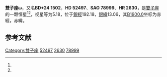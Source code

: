 {{Starbox begin
| name = 雙子座ω
}}
{{Starbox observe
| epoch = [[J2000.0|J2000.0]]
| constell = [[雙子座|雙子座]]<ref name=SIMBAD>{{cite web
 | url=http://simbad.u-strasbg.fr/simbad/sim-id?Ident=HR+2630
 | title=Pulsating variable Star
 | publisher=Centre de Données astronomiques de Strasbourg
 | work=SIMBAD
 | accessdate=2012-07-13
 | archive-date=2019-09-26
 | archive-url=https://web.archive.org/web/20190926002210/http://simbad.u-strasbg.fr/simbad/sim-id?Ident=HR+2630
 }}</ref><ref name=DATA>{{cite web
 | url=http://vizier.u-strasbg.fr/viz-bin/VizieR-5?-out.add=.&-source=5050&-corr=PK=HR&-out.max=9999&HR=2630
 | title=VizieR Detailed Page
 | accessdate=2012-07-13
 | archive-date=2016-03-05
 | archive-url=https://web.archive.org/web/20160305011155/http://vizier.u-strasbg.fr/viz-bin/VizieR-5?-out.add=.&-source=5050&-corr=PK=HR&-out.max=9999&HR=2630
 | dead-url=no
 }}</ref>
| 星官 = [[天樽_(星官)|天樽]]
| ra = {{RA|7|2|24.8}}<ref name=SIMBAD /><ref name=DATA />
| dec = {{DEC|+24|12|55}}<ref name=SIMBAD /><ref name=DATA />
| appmag_v = 5.18<ref name=SIMBAD /><ref name=DATA />
}}
{{Starbox character
| class = G5IIa-Ib<ref name=SIMBAD /><ref name=DATA />
| b-v = 0.94<ref name=SIMBAD /><ref name=DATA />
| u-b = 0.68<ref name=SIMBAD /><ref name=DATA />
| r-i = <ref name=SIMBAD /><ref name=DATA />
| variable = 
}}
{{Starbox astrometry
| radial_v = 0.68
| prop_mo_ra = -9
| parallax = 0.012
| p_error = 
}}
{{Starbox catalog
| names =BD+24 1502，[[SAO星表|SAO]] 78999，[[HD星表|HD]] 52497，[[HR星表|HR]] 2630}}
{{Starbox reference |Simbad=HR+2630}}
{{Starbox end}}

'''雙子座ω'''，又名'''BD+24 1502'''，'''HD 52497'''、'''SAO 78999'''、'''HR 2630'''，是[[雙子座|雙子座]]的一颗恒星<ref name=SIMBAD /><ref name=DATA />，视星等为5.18，位于[[銀道座標系|銀經]]192.18，[[銀道座標系|銀緯]]13.06，其[[B1900.0|B1900.0]]坐标为赤經{{RA|6|56|19.2}}，赤緯{{DEC|+24|13.06|29}}。

== 参考文献 ==
{{reflist}}

{{star-stub}}

{{雙子座恒星}}
{{星官|天樽|3|9}}
[[Category:雙子座|Category:雙子座]]
[[Category:HD和HDE天體|52497]]
[[Category:HR天體|2630]]
[[Category:SAO天體|78999]]